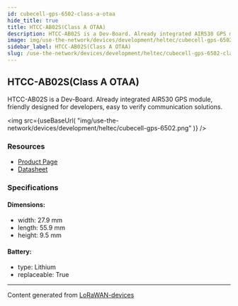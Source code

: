 ```yaml
---
id: cubecell-gps-6502-class-a-otaa
hide_title: true
title: HTCC-AB02S(Class A OTAA)
description: HTCC-AB02S is a Dev-Board. Already integrated AIR530 GPS module, friendly designed for developers, easy to verify communication solutions.
image: img/use-the-network/devices/development/heltec/cubecell-gps-6502.png
sidebar_label: HTCC-AB02S(Class A OTAA)
slug: /use-the-network/devices/development/heltec/cubecell-gps-6502-class-a-otaa
---
```



## HTCC-AB02S(Class A OTAA)

HTCC-AB02S is a Dev-Board. Already integrated AIR530 GPS module, friendly designed for developers, easy to verify communication solutions.

<img
src={useBaseUrl(
"img/use-the-network/devices/development/heltec/cubecell-gps-6502.png"
)}
/>

### Resources

- [Product Page](https://heltec.org/project/htcc-ab02s/)
- [Datasheet](https://heltec.org/project/htcc-ab02s/#1552557147424-7f1ec-5c652144-e1d6af18-f963)

### Specifications

#### Dimensions:
- width: 27.9 mm
- length: 55.9 mm
- height: 9.5 mm
#### Battery: 
- type: Lithium
- replaceable: True



---
Content generated from [LoRaWAN-devices](https://github.com/TheThingsNetwork/lorawan-devices)